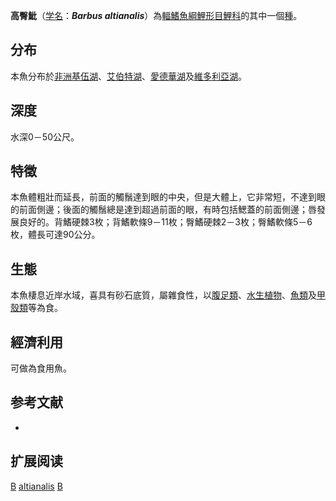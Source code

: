 {{Speciesbox 
| taxon = Barbus altianalis
| image = Barbus altianalis.jpg
| status = LC
| status_system = IUCN3.1
| authority = Boulenger, 1900
| synonyms = *''Barbus altianalis altianalis''<br /><small>Boulenger, 1900</small>
*''Barbus altianalis eduardianus''<br /><small>Boulenger, 1900</small>
*''Barbus altianalis labiosa''<br /><small>Pellegrin, 1933</small>
*''Barbus altianalis radcliffi''<br /><small>Boulenger, 1903</small>
*''Barbus altianalis radcliffii''<br /><small>Boulenger, 1903</small>
*''Barbus analis''<br /><small>Boulenger, 1900</small>
*''Barbus bayoni''<br /><small>Boulenger, 1911</small>
*''Barbus eduardianus''<br /><small>Boulenger, 1911</small>
*''Barbus fergussonii''<br /><small>Boulenger, 1911</small>
*''Barbus hollyi''<br /><small>Lohberger, 1929</small>
*''Barbus kiogae''<br /><small>Worthington, 1929</small>
*''Barbus kivuensis''<br /><small>Pappenheim, 1914</small>
*''Barbus lobogenys''<br /><small>Boulenger, 1906</small>
*''Barbus longirostris''<br /><small>Worthington, 1929</small>
*''Barbus obesus''<br /><small>Worthington, 1929</small>
*''Barbus pietschmanni''<br /><small>Lohberger, 1929</small>
*''Barbus pietschmanni hollyi''<br /><small>Lohberger, 1929</small>
*''Barbus pietschmanni pietschmanni''<br /><small>Lohberger, 1929</small>
}}

'''高臀魮'''（[[学名|学名]]：'''''Barbus altianalis'''''）為[[輻鰭魚綱|輻鰭魚綱]][[鯉形目|鯉形目]][[鯉科|鯉科]]的其中一個[[種|種]]。

==分布==
本魚分布於[[非洲|非洲]][[基伍湖|基伍湖]]、[[艾伯特湖|艾伯特湖]]、[[愛德華湖|愛德華湖]]及[[維多利亞湖|維多利亞湖]]。

==深度==
水深0－50公尺。

==特徵==
本魚體粗壯而延長，前面的觸鬚達到眼的中央，但是大體上，它非常短，不達到眼的前面側邊；後面的觸鬚總是達到超過前面的眼，有時包括鰓蓋的前面側邊；唇發展良好的。背鰭硬棘3枚；背鰭軟條9－11枚；臀鰭硬棘2－3枚；臀鰭軟條5－6枚，體長可達90公分。

==生態==
本魚棲息近岸水域，喜具有砂石底質，屬雜食性，以[[腹足類|腹足類]]、[[水生植物|水生植物]]、[[魚類|魚類]]及[[甲殼類|甲殼類]]等為食。

==經濟利用==
可做為食用魚。

== 参考文献 ==
*{{FishBase_species|genus=Barbus|species=altianalis|year=2011|month=12}}

== 扩展阅读 ==
{{refbegin}}
{{wikispecies-inline|Barbus altianalis|高臀魮}}
{{refend}}
{{Taxonbar|from=Q135100}}

[[Category:食用魚|B]]
[[Category:魮屬|altianalis]]
[[Category:1900年描述的魚類|B]]

{{魚類小作品}}